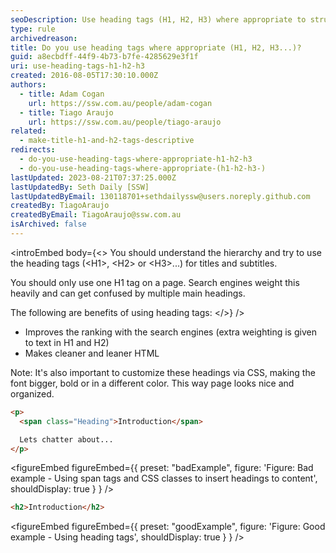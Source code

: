 ```yaml
---
seoDescription: Use heading tags (H1, H2, H3) where appropriate to structure your content and improve search engine ranking. This helps search engines understand the hierarchy of your page's content and gives extra weighting to text in H1 and H2 tags.
type: rule
archivedreason:
title: Do you use heading tags where appropriate (H1, H2, H3...)?
guid: a8ecbdff-44f9-4b73-b7fe-4285629e3f1f
uri: use-heading-tags-h1-h2-h3
created: 2016-08-05T17:30:10.000Z
authors:
  - title: Adam Cogan
    url: https://ssw.com.au/people/adam-cogan
  - title: Tiago Araujo
    url: https://ssw.com.au/people/tiago-araujo
related:
  - make-title-h1-and-h2-tags-descriptive
redirects:
  - do-you-use-heading-tags-where-appropriate-h1-h2-h3
  - do-you-use-heading-tags-where-appropriate-(h1-h2-h3-)
lastUpdated: 2023-08-21T07:37:25.000Z
lastUpdatedBy: Seth Daily [SSW]
lastUpdatedByEmail: 130118701+sethdailyssw@users.noreply.github.com
createdBy: TiagoAraujo
createdByEmail: TiagoAraujo@ssw.com.au
isArchived: false
---
```


<introEmbed
  body={<>
You should understand the hierarchy and try to use the heading tags (&lt;H1&gt;, &lt;H2&gt; or &lt;H3&gt;...) for titles and subtitles.

You should only use one H1 tag on a page. Search engines weight this heavily and can get confused by multiple main headings.

The following are benefits of using heading tags:
  </>}
/>
- Improves the ranking with the search engines (extra weighting is given to text in H1 and H2)
- Makes cleaner and leaner HTML

Note: It's also important to customize these headings via CSS, making the font bigger, bold or in a different color. This way page looks nice and organized.

```html
<p>
  <span class="Heading">Introduction</span>

  Lets chatter about...
</p>
```

<figureEmbed figureEmbed={{
  preset: "badExample",
  figure: 'Figure: Bad example - Using span tags and CSS classes to insert headings to content',
  shouldDisplay: true
} } />


```html
<h2>Introduction</h2>
```

<figureEmbed figureEmbed={{
  preset: "goodExample",
  figure: 'Figure: Good example - Using heading tags',
  shouldDisplay: true
} } />
